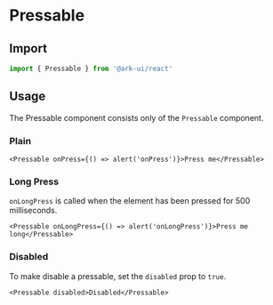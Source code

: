
# Pressable

<Intro />

## Import

```ts
import { Pressable } from '@ark-ui/react'
```

## Usage

The Pressable component consists only of the `Pressable` component.

### Plain

```tsx
<Pressable onPress={() => alert('onPress')}>Press me</Pressable>
```

### Long Press

`onLongPress` is called when the element has been pressed for 500 milliseconds.

```tsx
<Pressable onLongPress={() => alert('onLongPress')}>Press me long</Pressable>
```

### Disabled

To make disable a pressable, set the `disabled` prop to `true`.

```tsx
<Pressable disabled>Disabled</Pressable>
```
